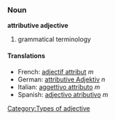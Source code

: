 ===Noun===
'''attributive adjective'''

# grammatical terminology <!--needs a proper definition-->

====Translations====
*French: [[adjectif attribut]] ''m''
*German: [[attributive Adjektiv]] ''n''
*Italian: [[aggettivo attributo]] ''m''
*Spanish: [[adjectivo atributivo]] ''m''

[[Category:Types of adjective]]